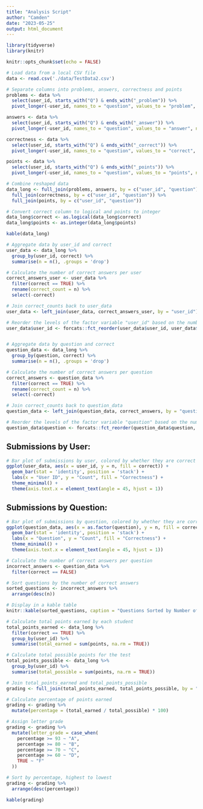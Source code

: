 ```yaml
---
title: "Analysis Script"
author: "Camden"
date: "2023-05-25"
output: html_document
---
```


```r

library(tidyverse)
library(knitr)

knitr::opts_chunk$set(echo = FALSE)
```

```r
# Load data from a local CSV file
data <- read.csv('./data/TestData2.csv')

# Separate columns into problems, answers, correctness and points
problems <- data %>%
  select(user_id, starts_with("Q") & ends_with("_problem")) %>%
  pivot_longer(-user_id, names_to = "question", values_to = "problem", names_pattern = "(Q\\d+)_problem")

answers <- data %>%
  select(user_id, starts_with("Q") & ends_with("_answer")) %>%
  pivot_longer(-user_id, names_to = "question", values_to = "answer", names_pattern = "(Q\\d+)_answer")

correctness <- data %>%
  select(user_id, starts_with("Q") & ends_with("_correct")) %>%
  pivot_longer(-user_id, names_to = "question", values_to = "correct", names_pattern = "(Q\\d+)_correct")

points <- data %>%
  select(user_id, starts_with("Q") & ends_with("_points")) %>%
  pivot_longer(-user_id, names_to = "question", values_to = "points", names_pattern = "(Q\\d+)_points")

# Combine reshaped data
data_long <- full_join(problems, answers, by = c("user_id", "question")) %>%
  full_join(correctness, by = c("user_id", "question")) %>%
  full_join(points, by = c("user_id", "question"))

# Convert correct column to logical and points to integer
data_long$correct <- as.logical(data_long$correct)
data_long$points <- as.integer(data_long$points)

```

``` r
kable(data_long)
```

``` r
# Aggregate data by user_id and correct
user_data <- data_long %>%
  group_by(user_id, correct) %>%
  summarise(n = n(), .groups = 'drop')

# Calculate the number of correct answers per user
correct_answers_user <- user_data %>%
  filter(correct == TRUE) %>%
  rename(correct_count = n) %>%
  select(-correct)

# Join correct_counts back to user_data
user_data <- left_join(user_data, correct_answers_user, by = "user_id")

# Reorder the levels of the factor variable "user_id" based on the number of correct answers
user_data$user_id <- forcats::fct_reorder(user_data$user_id, user_data$correct_count)


# Aggregate data by question and correct
question_data <- data_long %>%
  group_by(question, correct) %>%
  summarise(n = n(), .groups = 'drop')

# Calculate the number of correct answers per question
correct_answers <- question_data %>%
  filter(correct == TRUE) %>%
  rename(correct_count = n) %>%
  select(-correct)

# Join correct_counts back to question_data
question_data <- left_join(question_data, correct_answers, by = "question")

# Reorder the levels of the factor variable "question" based on the number of correct answers
question_data$question <- forcats::fct_reorder(question_data$question, question_data$correct_count)

```

## Submissions by User:

``` r
# Bar plot of submissions by user, colored by whether they are correct or not
ggplot(user_data, aes(x = user_id, y = n, fill = correct)) +
  geom_bar(stat = 'identity', position = 'stack') +
  labs(x = "User ID", y = "Count", fill = "Correctness") +
  theme_minimal() +
  theme(axis.text.x = element_text(angle = 45, hjust = 1))
```

## Submissions by Question:

``` r
# Bar plot of submissions by question, colored by whether they are correct or not
ggplot(question_data, aes(x = as.factor(question), y = n, fill = correct)) +
  geom_bar(stat = 'identity', position = 'stack') +
  labs(x = "Question", y = "Count", fill = "Correctness") +
  theme_minimal() +
  theme(axis.text.x = element_text(angle = 45, hjust = 1))
```

``` r
# Calculate the number of correct answers per question
incorrect_answers <- question_data %>%
  filter(correct == FALSE)

# Sort questions by the number of correct answers
sorted_questions <- incorrect_answers %>%
  arrange(desc(n))

# Display in a kable table
knitr::kable(sorted_questions, caption = "Questions Sorted by Number of Correct Answers")
```

```r

# Calculate total points earned by each student
total_points_earned <- data_long %>%
  filter(correct == TRUE) %>%
  group_by(user_id) %>%
  summarise(total_earned = sum(points, na.rm = TRUE))

# Calculate total possible points for the test
total_points_possible <- data_long %>%
  group_by(user_id) %>%
  summarise(total_possible = sum(points, na.rm = TRUE))

# Join total_points_earned and total_points_possible
grading <- full_join(total_points_earned, total_points_possible, by = "user_id")

# Calculate percentage of points earned
grading <- grading %>%
  mutate(percentage = (total_earned / total_possible) * 100)

# Assign letter grade
grading <- grading %>%
  mutate(letter_grade = case_when(
    percentage >= 93 ~ "A",
    percentage >= 80 ~ "B",
    percentage >= 70 ~ "C",
    percentage >= 60 ~ "D",
    TRUE ~ "F"
  ))

# Sort by percentage, highest to lowest
grading <- grading %>%
  arrange(desc(percentage))

kable(grading)

```